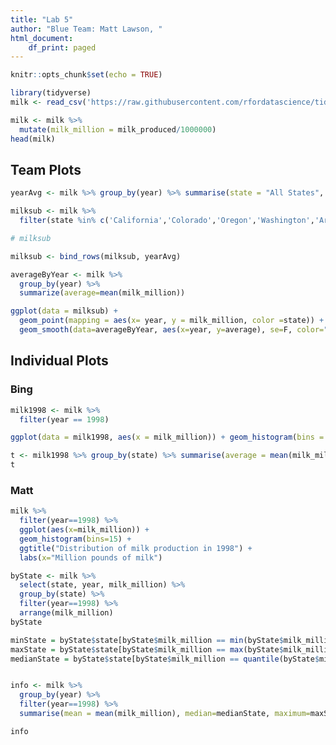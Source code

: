 ```yaml
---
title: "Lab 5"
author: "Blue Team: Matt Lawson, "
html_document:
    df_print: paged
---
```


```r
knitr::opts_chunk$set(echo = TRUE)
```

```r
library(tidyverse)
milk <- read_csv('https://raw.githubusercontent.com/rfordatascience/tidytuesday/master/data/2019/2019-01-29/state_milk_production.csv')

milk <- milk %>%
  mutate(milk_million = milk_produced/1000000)
head(milk)
```

## Team Plots
```r
yearAvg <- milk %>% group_by(year) %>% summarise(state = "All States", milk_million = mean(milk_million))

milksub <- milk %>%
  filter(state %in% c('California','Colorado','Oregon','Washington','Arizona', 'All States')) %>% select(state, year, milk_million)

# milksub

milksub <- bind_rows(milksub, yearAvg)

averageByYear <- milk %>% 
  group_by(year) %>%
  summarize(average=mean(milk_million))

ggplot(data = milksub) +
  geom_point(mapping = aes(x= year, y = milk_million, color =state)) + 
  geom_smooth(data=averageByYear, aes(x=year, y=average), se=F, color="black")
```


## Individual Plots

### Bing
```r
milk1998 <- milk %>%
  filter(year == 1998)

ggplot(data = milk1998, aes(x = milk_million)) + geom_histogram(bins = 10) + ggtitle('Histogram of milk produced in 1970 by state')
```
```r
t <- milk1998 %>% group_by(state) %>% summarise(average = mean(milk_million), med = median(milk_produced), max = max(milk_million), low = min(milk_million)) %>% as_tibble()
t
```


### Matt

```r
milk %>%
  filter(year==1998) %>%
  ggplot(aes(x=milk_million)) +
  geom_histogram(bins=15) + 
  ggtitle("Distribution of milk production in 1998") + 
  labs(x="Million pounds of milk")
```

```r
byState <- milk %>%
  select(state, year, milk_million) %>%
  group_by(state) %>%
  filter(year==1998) %>%
  arrange(milk_million)
byState

minState = byState$state[byState$milk_million == min(byState$milk_million)]
maxState = byState$state[byState$milk_million == max(byState$milk_million)]
medianState = byState$state[byState$milk_million == quantile(byState$milk_million, 0.5, type=1)]


info <- milk %>%
  group_by(year) %>%
  filter(year==1998) %>%
  summarise(mean = mean(milk_million), median=medianState, maximum=maxState, minimum=minState) 

info
```

